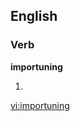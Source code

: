 
==English==

===Verb===
'''importuning'''

# {{present participle of|[[importune]]}}

[[vi:importuning]]